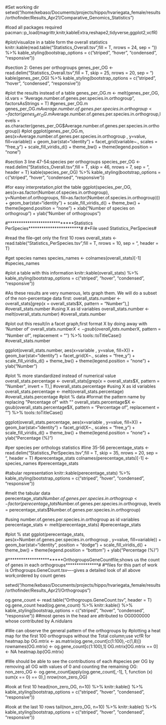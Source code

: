 #Set working dir
setwd("/home/kebaso/Documents/projects/hippo/hvariegata_female/results/orthofinder/Results_Apr21/Comparative_Genomics_Statistics")

#load all packages required
pacman::p_load(magrittr,knitr,kableExtra,reshape2,tidyverse,ggplot2,vcfR)

#plot/visualize in a table form the overall statistics
knitr::kable(read.table("Statistics_Overall.tsv",fill = T, nrows = 24, sep = "\t")) %>%
  kable_styling(bootstrap_options = c("striped", "hover", "condensed", "responsive"))


#section 2: Genes per orthogroups
genes_per_OG <- read.delim("Statistics_Overall.tsv",fill = T, skip = 25, nrows = 20, sep = "\t")
kable(genes_per_OG) %>% kable_styling(bootstrap_options = c("striped", "hover", "condensed", "responsive"))

#plot the results instead of a table
genes_per_OG.m <- melt(genes_per_OG, id.vars = "Average.number.of.genes.per.species.in.orthogroup", factorsAsStrings = T)
#genes_per_OG.m
genes_per_OG.m$Average.number.of.genes.per.species.in.orthogroup <- factor(genes_per_OG.m$Average.number.of.genes.per.species.in.orthogroup,levels = as.character(genes_per_OG$Average.number.of.genes.per.species.in.orthogroup))
#plot
ggplot(genes_per_OG.m, aes(x=Average.number.of.genes.per.species.in.orthogroup , y=value, fill=variable)) + 
  geom_bar(stat="identity") + facet_grid(variable~., scales = "free_y") + 
  scale_fill_viridis_d() + theme_bw() + theme(legend.position = "none") 

#section 3 line 47-54:species per orthogroups
species_per_OG <- read.delim("Statistics_Overall.tsv",fill = T, skip = 46, nrows = 7, sep = "\t", header = T)
kable(species_per_OG) %>% kable_styling(bootstrap_options = c("striped", "hover", "condensed", "responsive"))

#for easy interpretation,plot the table
ggplot(species_per_OG, aes(x=as.factor(Number.of.species.in.orthogroup), y=Number.of.orthogroups, fill=as.factor(Number.of.species.in.orthogroup))) + 
  geom_bar(stat="identity") + scale_fill_viridis_d() + theme_bw() + 
  theme(legend.position = "none")  + 
  xlab("Number of species on orthogroup") + 
  ylab("Number of orthogroups")


#*****************************Statistics PerSpecies************************#
#*File used Statistics_PerSpecies#

#read the file--get only the first 10 rows
overall_stats <- read.table("Statistics_PerSpecies.tsv",fill = T, nrows = 10, sep = "\t", header = T)

#get species names
species_names <- colnames(overall_stats)[-1]
#species_names

#plot a table  with this information
knitr::kable(overall_stats) %>%
  kable_styling(bootstrap_options = c("striped", "hover", "condensed", "responsive"))


#As these results are very numerous, lets graph them. We will do a subset of the non-percentage data first:
overall_stats.number <- overall_stats[grep(x = overall_stats$X, pattern = "Number"),]
#overall_stats.number
#using X as id variables
overall_stats.number <- melt(overall_stats.number)
#overall_stats.number

#plot out this result/in a facet graph,first format X by doing away with 'Number of'
overall_stats.number$X <- gsub(overall_stats.number$X, pattern = "Number of ", replacement = "") %>% tools::toTitleCase()
#overall_stats.number

ggplot(overall_stats.number, aes(x=variable , y=value, fill=X)) + 
  geom_bar(stat="identity") + facet_grid(X~., scales = "free_y") + 
  scale_fill_viridis_d() + theme_bw() + theme(legend.position = "none") + ylab("Number")

#plot % more standardized instead of numerical value
overall_stats.percentage <- overall_stats[grep(x = overall_stats$X, pattern = "Number", invert = T),]
#overall_stats.percentage
#using X as id variables
overall_stats.percentage <- melt(overall_stats.percentage)
#overall_stats.percentage
#plot % data
#format the pattern name by replacing "Percentage of" with ""
overall_stats.percentage$X <- gsub(overall_stats.percentage$X, pattern = "Percentage of ", replacement = "") %>% tools::toTitleCase()

ggplot(overall_stats.percentage, aes(x=variable , y=value, fill=X)) + 
  geom_bar(stat="identity") + facet_grid(X~., scales = "free_y") + 
  scale_fill_viridis_d() + theme_bw() + theme(legend.position = "none") + ylab("Percentage (%)")

#per species per orthologs statistics
#line 35-56
perecentage_stats <- read.delim("Statistics_PerSpecies.tsv",fill = T, skip = 35, nrows = 20, sep = "\t", header = T)
#perecentage_stats
colnames(perecentage_stats)[-1] <- species_names
#perecentage_stats

#tabular representation
knitr::kable(perecentage_stats) %>%
  kable_styling(bootstrap_options = c("striped", "hover", "condensed", "responsive"))

#melt the tabular data
perecentage_stats$Number.of.genes.per.species.in.orthogroup <- factor(perecentage_stats$Number.of.genes.per.species.in.orthogroup, levels = perecentage_stats$Number.of.genes.per.species.in.orthogroup)

#using number.of.genes.per.species.in.orthogroup as id variables
perecentage_stats <- melt(perecentage_stats)
#perecentage_stats

#plot % stat
ggplot(perecentage_stats, aes(x=Number.of.genes.per.species.in.orthogroup , y=value, fill=variable)) + 
  geom_bar(stat="identity", position = "dodge") + scale_fill_viridis_d() + 
  theme_bw() + theme(legend.position = "bottom") + ylab("Percentage (%)")



#************************OrthogroupsGeneCountfile;shows us the count of genes in each orthogroups***************#
#*files for this part of work is Orthogroups.GeneCount.tsv----gives a detailed look of all above work;ordered by count genes

setwd("/home/kebaso/Documents/projects/hippo/hvariegata_female/results/orthofinder/Results_Apr21/Orthogroups")

og.gene_count <- read.table("Orthogroups.GeneCount.tsv", header = T)
og.gene_count
head(og.gene_count) %>% knitr::kable() %>%
  kable_styling(bootstrap_options = c("striped", "hover", "condensed", "responsive"))
##most genes in the head are attributed to OG0000000 whose contributed by A.nidulans

#We can observe the general pattern of the orthogroups by 
#plotting a heat map for the first 100 orthogroups without the Total column;use vcfR for heatmap.bp
OG.mtrix <- as.matrix(og.gene_count[c(1:100),-c(1,8)])
rownames(OG.mtrix) <- og.gene_count[c(1:100),1]
OG.mtrix[OG.mtrix == 0] <- NA
heatmap.bp(OG.mtrix)

#We should be able to see the contributions of each 
#species per OG by removing all OG with values of 0 and counting the remaining OG:
non_zero_OG <- og.gene_count[apply(og.gene_count[,-1], 1, function (x) sum(x == 0) == 0),]
nrow(non_zero_OG)

#look at first 10
head(non_zero_OG, n=10) %>% knitr::kable() %>%
  kable_styling(bootstrap_options = c("striped", "hover", "condensed", "responsive"))

#look at the last 10 rows
tail(non_zero_OG, n=10) %>% knitr::kable() %>%
  kable_styling(bootstrap_options = c("striped", "hover", "condensed", "responsive"))






